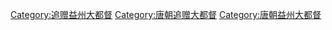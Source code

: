 [[Category:追赠益州大都督|Category:追赠益州大都督]]
[[Category:唐朝追赠大都督|Category:唐朝追赠大都督]]
[[Category:唐朝益州大都督|Category:唐朝益州大都督]]